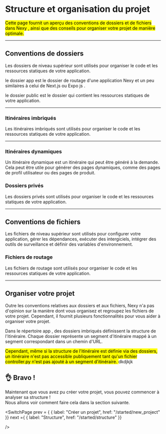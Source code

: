 # Structure et organisation du projet

<Mark>
    Cette page fournit un aperçu des conventions de dossiers et de fichiers dans <Badge>Nexy</Badge> , ainsi que des conseils pour organiser votre projet de manière optimale.
</Mark>

___

## Conventions de dossiers
Les dossiers de niveau supérieur sont utilisés pour organiser le code et les ressources statiques de votre application.


<CodeCard fileName="Structure">
  <Structure>
    <Folder folderName="app"/>
    <Folder folderName="public"/>
  </Structure>
</CodeCard>

le dossier <Badge>app</Badge> est le dossier de routage d'une application <Badge>Nexy</Badge>
et un peu similaires à celui de <MDXLink href="https://nextjs.org/" >Next.js</MDXLink> ou <MDXLink href="https://docs.expo.dev/develop/file-based-routing/">Expo js </MDXLink>.

le dossier <Badge>public</Badge> est le dossier qui contient les ressources statiques de votre application.

---

### Itinéraires imbriqués

Les itinéraires imbriqués sont utilisés pour organiser le code et les ressources statiques de votre application.

<CodeCard fileName="Structure">
  <Structure>
  <Folder folderName="dossier">
      <Folder folderName="dossier "/>
  </Folder>
  <Folder folderName="dossier 1">
    <Folder folderName="dossier"/>
  </Folder>
  </Structure>
</CodeCard>

---

### Itinéraires dynamiques
Un itinéraire dynamique est un itinéraire qui peut être généré à la demande. 
Cela peut être utile pour générer des pages dynamiques, comme des pages de profil utilisateur ou des pages de produit.


<CodeCard fileName="Structure">
  <Structure>
    <Folder folderName="[ dossier ]"/>
    <Folder folderName="! [ dossier ]"/>
    <Folder folderName="[ _dossier ]"/>
    <Folder folderName="! [ _dossier ]"/>
  </Structure>
</CodeCard>


### Dossiers privés

Les dossiers privés sont utilisés pour organiser le code et les ressources statiques de votre application.

<CodeCard fileName="Structure">
  <Structure>
    <Folder folderName="_ dossier"/>
  </Structure>  
</CodeCard>

---
## Conventions de fichiers
Les fichiers de niveau supérieur sont utilisés pour configurer votre application, gérer les dépendances, exécuter des intergiciels, intégrer des outils de surveillance et définir des variables d'environnement.

<CodeCard fileName="Structure">
  <Structure>
      <File fileName="nexyconfig.py"/>
      <File fileName="middleware.py"/>
      <File fileName="requirements.txt"/>
      <File fileName=".env"/>
      <File fileName=".gitignore"/>
  </Structure>
</CodeCard>


### Fichiers de routage

Les fichiers de routage sont utilisés pour organiser le code et les ressources statiques de votre application.

<CodeCard fileName="Structure">
  <Structure>
    <File fileName="controller.py"/>
  </Structure>
</CodeCard>


----

## Organiser votre projet

Outre les conventions relatives aux dossiers et aux fichiers, 
<Badge>Nexy</Badge> n'a pas d'opinion sur la manière dont vous organisez et regroupez les fichiers de votre projet. 
Cependant, il fournit plusieurs fonctionnalités pour vous aider à organiser votre projet.

Dans le répertoire <Badge>app</Badge> , des dossiers imbriqués définissent la structure de l'itinéraire. 
Chaque dossier représente un segment d'itinéraire mappé à un segment correspondant dans un chemin d'URL.

<Mark>
  Cependant, même si la structure de l'itinéraire est définie via des dossiers, 
  un itinéraire n'est pas accessible publiquement tant qu'un fichier <Badge>controller.py</Badge> 
  n'est pas ajouté à un segment d'itinéraire.
</Mark>

<CodeCard fileName="Structure">
  <Structure>
    <Folder folderName="app">
      <Folder folderName="users">
        <Folder folderName="[userId]">
          <File fileName="controller.py"/>
        </Folder>
        <File fileName="controller.py"/>
      </Folder>
      <Folder folderName="blog"/>
      <File fileName="controller.py"/>
    </Folder>
    <Folder folderName="public"/>
  </Structure>

  <Structure> 
  dkdjkjk
  </Structure>
</CodeCard>



## 👌 Bravo !
Maintenant que vous avez pu créer votre projet, vous pouvez commencer à analyser sa structure !<br/> Nous allons voir comment faire cela dans la section suivante.

<SwitchPage
    prev = { {
        label: "Créer un projet",
        href: "/started/new_project"
    }}
    next ={ {
        label: "Structure",
        href: "/started/structure"
    }}

/>